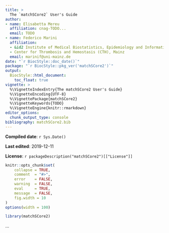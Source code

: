 ```yaml
---
title: >
  The `matchSCore2` User's Guide
author:
- name: Elisabetta Mereu
  affiliation: cnag-TODO...
  email: TODO  
- name: Federico Marini
  affiliation: 
  - &id2 Institute of Medical Biostatistics, Epidemiology and Informatics (IMBEI), Mainz
  - Center for Thrombosis and Hemostasis (CTH), Mainz
  email: marinif@uni-mainz.de
date: "`r BiocStyle::doc_date()`"
package: "`r BiocStyle::pkg_ver('matchSCore2')`"
output: 
  BiocStyle::html_document:
    toc_float: true
vignette: >
  %\VignetteIndexEntry{The matchSCore2 User's Guide}
  %\VignetteEncoding{UTF-8}  
  %\VignettePackage{matchSCore2}
  %\VignetteKeywords{TODO}
  %\VignetteEngine{knitr::rmarkdown}
editor_options: 
  chunk_output_type: console
bibliography: matchSCore2.bib
---
```


**Compiled date**: `r Sys.Date()`

**Last edited**: 2019-12-11

**License**: `r packageDescription("matchSCore2")[["License"]]`

```r
knitr::opts_chunk$set(
    collapse = TRUE,
    comment  = "#>",
    error    = FALSE,
    warning  = FALSE,
    eval     = TRUE,
    message  = FALSE,
    fig.width = 10
)
options(width = 100)
```
  
```r
library(matchSCore2)
```

...

